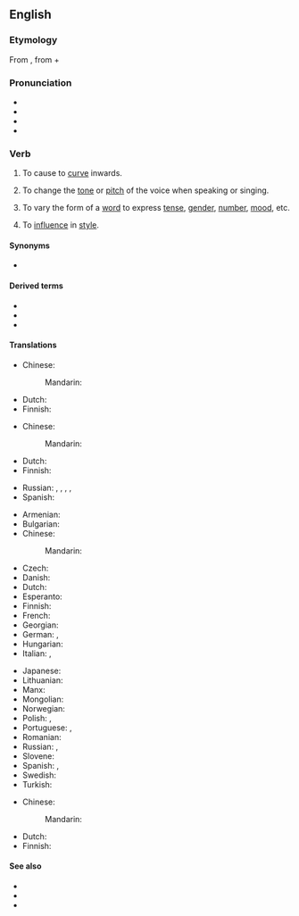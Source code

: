 ==English==
{{was wotd|2007|May|13}}

===Etymology===
From {{etyl|la|en}} {{m|la|īnflectō}}, from {{m|la|in-||in}} + {{m|la|flectō||I bend}}

===Pronunciation===
* {{IPA|/ɪnˈflɛkt/|lang=en}}
* {{audio|en-us-inflect.ogg|Audio (US)|lang=en}}
* {{audio|en-au-inflect.ogg|Audio (AU)|lang=en}}
* {{rhymes|ɛkt|lang=en}}

===Verb===
{{en-verb}}

# {{lb|en|transitive}} To cause to [[curve]] inwards.
# {{lb|en|transitive|music}} To change the [[tone]] or [[pitch]] of the voice when speaking or singing.
# {{lb|en|transitive|grammar}} To vary the form of a [[word]] to express [[tense]], [[gender]], [[number]], [[mood]], etc.
# {{lb|en|transitive}} To [[influence]] in [[style]].

====Synonyms====
* {{sense|to bend or curve inwards}} {{l|en|inbend}}

====Derived terms====
* {{l|en|inflection}}
* {{l|en|inflective}}
* {{l|en|inflexion}}

====Translations====
{{trans-top|cause to curve inwards}}
* Chinese:
*: Mandarin: {{t-needed|cmn}}
{{trans-mid}}
* Dutch: {{t-needed|nl}}
* Finnish: {{t|fi|[[taivuttaa]] [[sisäänpäin]]}}
{{trans-bottom}}

{{trans-top|music: change tone or pitch}}
* Chinese:
*: Mandarin: {{t-needed|cmn}}
* Dutch: {{t-needed|nl}}
* Finnish: {{t|fi|[[muuttaa]] [[äänensävyä]]}}
{{trans-mid}}
* Russian: {{t+|ru|сгиба́ть|impf}}, {{t+|ru|согнуть|impf|alt=гнуть}}, {{t+|ru|согну́ть|pf}}, {{t+|ru|вгиба́ть|impf}}, {{t+|ru|вогну́ть|pf}}
* Spanish: {{t+|es|modular}}
{{trans-bottom}}

{{trans-top|grammar: vary the form of a word}}
* Armenian: {{t-needed|hy}}
* Bulgarian: {{t-needed|bg}}
* Chinese:
*: Mandarin: {{t-needed|cmn}}
* Czech: {{t+|cs|ohýbat|impf}}
* Danish: {{t+|da|bøje}}
* Dutch: {{t-needed|nl}}
* Esperanto: {{t-needed|eo}}
* Finnish: {{t+|fi|taivuttaa}}
* French: {{t+|fr|infléchir}}
* Georgian: {{t-needed|ka}}
* German: {{t+|de|flektieren}}, {{t+|de|beugen}}
* Hungarian: {{t+|hu|ragoz}}
* Italian: {{t|it|coniugare}}, {{t+|it|flettere}}
{{trans-mid}}
* Japanese: {{t+|ja|働く|tr=hataraku|sc=Jpan}}
* Lithuanian: {{t|lt|kaityti}}
* Manx: {{t|gv|yn-fill}}
* Mongolian: {{t-needed|mn}}
* Norwegian: {{t+|no|bøye}}
* Polish: {{t+|pl|odmieniać|impf}}, {{t+|pl|odmienić|pf}}
* Portuguese: {{t+|pt|variar}}, {{t+|pt|flexionar}}
* Romanian: {{t+|ro|flexiona}}
* Russian: {{t+|ru|склоня́ть|impf}} {{qualifier|decline}}, {{t+|ru|спряга́ть|impf}} {{qualifier|conjugate}}
* Slovene: {{t|sl|pregibati|impf}}
* Spanish: {{t+|es|conjugar}} {{qualifier|of a verb}}, {{t+|es|declinar}} {{qualifier|of a noun}}
* Swedish: {{t+|sv|böja}}
* Turkish: {{l|tr|ses}} {{t+|tr|değiştirmek}}
{{trans-bottom}}

{{trans-top|influence in style}}
* Chinese:
*: Mandarin: {{t-needed|cmn}}
{{trans-mid}}
* Dutch: {{t-needed|nl}}
* Finnish: {{t+|fi|vaikuttaa}}
{{trans-bottom}}

====See also====
* {{l|en|conjugate}}
* {{l|en|decline}}
* {{l|en|deflect}}